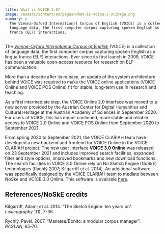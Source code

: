 ```yaml
---
title: What is VOICE 3.0?
image: /assets/content/en/pages/what-is-voice-3-0/image.png
summary: >-
  The Vienna-Oxford International Corpus of English (VOICE) is a collection of
  language data, the first computer corpus capturing spoken English as a lingua
  franca (ELF) interactions.
---
```

The [*Vienna-Oxford International Corpus of English*](https://voice3.acdh.oeaw.ac.at/#/) (VOICE) is a collection of language data, the first computer corpus capturing spoken English as a lingua franca (ELF) interactions. Ever since its first launch in 2009, VOICE has been a valuable open-access resource for research on ELF communication.

More than a decade after its release, an update of the system architecture behind VOICE was required to make the VOICE online applications (VOICE Online and VOICE POS Online) fit for stable, long-term use in research and teaching.

As a first intermediate step, the VOICE Online 2.0 interface was moved to a new server provided by the Austrian Center for Digital Humanities and Cultural Heritage at the Austrian Academy of Sciences in September 2020. For users of VOICE, this has meant continued, more stable and reliable access to VOICE 2.0 Online and VOICE POS Online from September 2020 to September 2021.

From spring 2020 to September 2021, the VOICE CLARIAH team have developed a new backend and frontend for VOICE Online in the VOICE CLARIAH project. The new user interface **VOICE 3.0 Online** was released on 23 September 2021 and includes improved search facilities, expanded filter and style options, improved bookmarks and new download functions. The search facilities in VOICE 3.0 Online rely on No Sketch Engine (NoSkE) technologies (Rychlý 2007; Kilgarriff et al. 2014). An additional software was specifically designed by the VOICE CLARIAH team to mediate between NoSke and VOICE 3.0 Online. This software is available [here](https://github.com/acdh-oeaw/voice-api).

## References/NoSkE credits

Kilgarriff, Adam; et al. 2014. “The Sketch Engine: ten years on”. *Lexicography* 1(1), 7-36.

Rychlý, Pavel. 2007. “Manatee/Bonito: a modular corpus manager”. *RASLAN*, 65-70.
